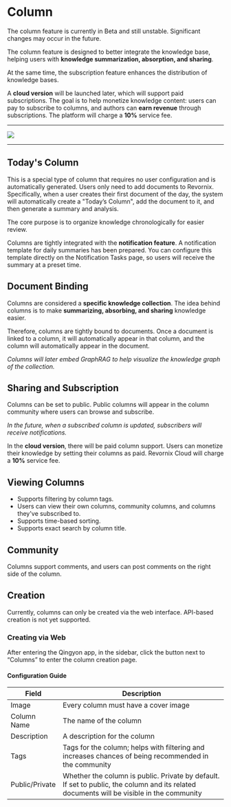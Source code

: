 
# Column

<Callout type='info'>
	The column feature is currently in Beta and still unstable. Significant changes may occur in the future.
</Callout>

The column feature is designed to better integrate the knowledge base, helping users with **knowledge summarization, absorption, and sharing**.

At the same time, the subscription feature enhances the distribution of knowledge bases.

A **cloud version** will be launched later, which will support paid subscriptions. The goal is to help monetize knowledge content: users can pay to subscribe to columns, and authors can **earn revenue** through subscriptions. The platform will charge a **10%** service fee.

---

![](https://qingyon-revornix-public.oss-cn-beijing.aliyuncs.com/images/202504272033549.png)

---

## Today's Column

This is a special type of column that requires no user configuration and is automatically generated. Users only need to add documents to Revornix. Specifically, when a user creates their first document of the day, the system will automatically create a "Today’s Column", add the document to it, and then generate a summary and analysis.

The core purpose is to organize knowledge chronologically for easier review.

Columns are tightly integrated with the **notification feature**. A notification template for daily summaries has been prepared. You can configure this template directly on the Notification Tasks page, so users will receive the summary at a preset time.

## Document Binding

Columns are considered a **specific knowledge collection**. The idea behind columns is to make **summarizing, absorbing, and sharing** knowledge easier.

Therefore, columns are tightly bound to documents. Once a document is linked to a column, it will automatically appear in that column, and the column will automatically appear in the document.

_Columns will later embed GraphRAG to help visualize the knowledge graph of the collection._

## Sharing and Subscription

Columns can be set to public. Public columns will appear in the column community where users can browse and subscribe.

_In the future, when a subscribed column is updated, subscribers will receive notifications._

In the **cloud version**, there will be paid column support. Users can monetize their knowledge by setting their columns as paid. Revornix Cloud will charge a **10%** service fee.

## Viewing Columns

- Supports filtering by column tags.
- Users can view their own columns, community columns, and columns they've subscribed to.
- Supports time-based sorting.
- Supports exact search by column title.

## Community

Columns support comments, and users can post comments on the right side of the column.

## Creation

Currently, columns can only be created via the web interface. API-based creation is not yet supported.

### Creating via Web

After entering the Qingyon app, in the sidebar, click the button next to “Columns” to enter the column creation page.

#### Configuration Guide

| Field        | Description                                                                 |
| ------------ | --------------------------------------------------------------------------- |
| Image        | Every column must have a cover image                                        |
| Column Name  | The name of the column                                                      |
| Description  | A description for the column                                                |
| Tags         | Tags for the column; helps with filtering and increases chances of being recommended in the community |
| Public/Private | Whether the column is public. Private by default. If set to public, the column and its related documents will be visible in the community |